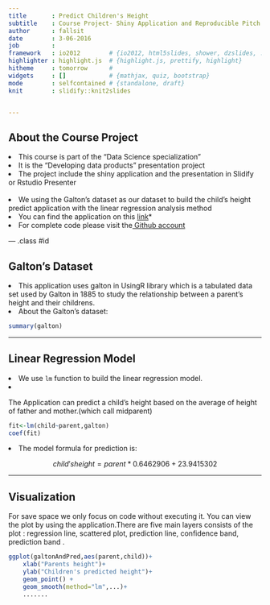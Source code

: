 ```yaml
---
title       : Predict Children's Height
subtitle    : Course Project- Shiny Application and Reproducible Pitch
author      : fallsit
date        : 3-06-2016
job         : 
framework   : io2012        # {io2012, html5slides, shower, dzslides, ...}
highlighter : highlight.js  # {highlight.js, prettify, highlight}
hitheme     : tomorrow      # 
widgets     : []            # {mathjax, quiz, bootstrap}
mode        : selfcontained # {standalone, draft}
knit        : slidify::knit2slides


---
```


## About the Course Project 
<ui>
<li>This course is part of the "Data Science specialization"</li>
<li>It is the "Developing data products" presentation project</li>
<li>The project include the shiny application and the presentation in Slidify or Rstudio Presenter</li>
<ui/>
</br>
<ui>
<li>We using the Galton's dataset as our dataset to build the child's height predict application with the linear regression analysis method </li>
<li>You can find the application on this <a href="https://fallsit.shinyapps.io/Developing_Data_Products_Course_Project/">link</a>*</li>
<li>For complete code please visit the<a href="https://github.com/fallsit/Shiny-Application-and-Reproducible-Pitch"> Github account</a></li>
</ui>


--- .class #id 

## Galton's Dataset
<ui>
<li>This application uses galton in UsingR library which is a tabulated data set used by Galton in 1885 to study the relationship between a parent’s height and their childrens.</li>
<li>About the Galton's dataset:</li>
<ui>
```r
summary(galton)
```

--- 

## Linear Regression Model
<ui>
<li>We use <code>lm</code> function to build the linear regression model.
<li>The Application can predict a child's height based on the average of height of father and mother.(which call midparent)
```r
fit<-lm(child~parent,galton)
coef(fit)
```
<li>The model formula for prediction is:</li>
$$child's height=parent*0.6462906+23.9415302$$
</ui>

---

## Visualization
For save space we only focus on code without executing it. You can view the plot by using the application.There are five main layers consists of the plot : regression line, scattered plot, prediction line,  confidence band, prediction band .

```r
ggplot(galtonAndPred,aes(parent,child))+
    xlab("Parents height")+
    ylab("Children's predicted height")+
    geom_point() +
    geom_smooth(method="lm",...)+
    .......
```
